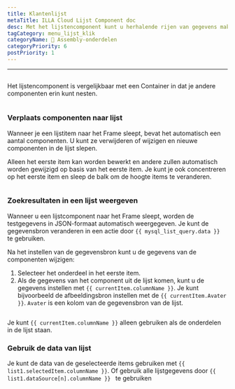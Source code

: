 ```yaml
---
title: Klantenlijst
metaTitle: ILLA Cloud Lijst Component doc
desc: Met het lijstencomponent kunt u herhalende rijen van gegevens maken waarvan u de look en feel door u hebt gedefinieerd.
tagCategory: menu_lijst_klik
categoryName: 🧬 Assembly-onderdelen
categoryPriority: 6
postPriority: 1
---
```


* * *

## <h2 hidden>Lijst</h2>

Het lijstencomponent is vergelijkbaar met een Container in dat je andere componenten erin kunt nesten.

<img
  src='https://cdn.illacloud.com/official-website/img/docs/assemble/list.png'
  alt=""
/>

### Verplaats componenten naar lijst

Wanneer je een lijstitem naar het Frame sleept, bevat het automatisch een aantal componenten. U kunt ze verwijderen of wijzigen en nieuwe componenten in de lijst slepen. 

Alleen het eerste item kan worden bewerkt en andere zullen automatisch worden gewijzigd op basis van het eerste item. Je kunt je ook concentreren op het eerste item en sleep de balk om de hoogte items te veranderen.

<img
  src='https://cdn.illacloud.com/official-website/img/docs/assemble/list1.png'
  alt=""
/>

### Zoekresultaten in een lijst weergeven

Wanneer u een lijstcomponent naar het Frame sleept, worden de testgegevens in JSON-formaat automatisch weergegeven. Je kunt de gegevensbron veranderen in een actie door `{{ mysql_list_query.data }} ` te gebruiken. 

Na het instellen van de gegevensbron kunt u de gegevens van de componenten wijzigen:

1.  Selecteer het onderdeel in het eerste item. 
2.  Als de gegevens van het component uit de lijst komen, kunt u de gegevens instellen met `{{ currentItem.columnName }}`. Je kunt bijvoorbeeld de afbeeldingsbron instellen met de `{{ currentItem.Avater }}`. `Avater` is een kolom van de gegevensbron van de lijst.

<img
  src='https://cdn.illacloud.com/official-website/img/docs/assemble/list2.png'
  alt=""
/>

Je kunt `{{ currentItem.columnName }}` alleen gebruiken als de onderdelen in de lijst staan. 

### Gebruik de data van lijst

Je kunt de data van de geselecteerde items gebruiken met `{{ list1.selectedItem.columnName }}`. Of gebruik alle lijstgegevens door `{{ list1.dataSource[n].columnName }} ` te gebruiken

<img
  src='https://cdn.illacloud.com/official-website/img/docs/assemble/list3.png'
  alt=""
/>
